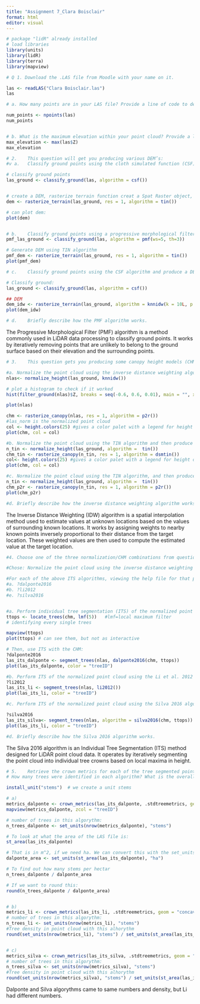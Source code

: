 ---
title: "Assignment 7_Clara Boisclair"
format: html
editor: visual
---

```{r}
# package "lidR" already installed
# load libraries
library(units)
library(lidR)
library(terra)
library(mapview)
```

```{r}
# Q 1. Download the .LAS file from Moodle with your name on it.

las <- readLAS("Clara Boisclair.las")
las

# a. How many points are in your LAS file? Provide a line of code to determine this.

num_points <- npoints(las)
num_points


# b. What is the maximum elevation within your point cloud? Provide a line of code to determine this.
max_elevation <- max(las$Z)
max_elevation
```

```{r}
# 2.	This question will get you producing various DEM’s:
#v a.	Classify ground points using the cloth simulated function (CSF) algorithm and produce a DEM using the triangular irregular network (TIN) algorithm.

# classify ground points
las_ground <- classify_ground(las, algorithm = csf())


# create a DEM, rasterize terrain function creat a Spat Raster object, 2 D
dem <- rasterize_terrain(las_ground, res = 1, algorithm = tin())

# can plot dem:
plot(dem)


# b.	Classify ground points using a progressive morphological filter (PMF) algorithm and produce a DEM using the TIN algorithm.
pmf_las_ground <- classify_ground(las, algorithm = pmf(ws=5, th=3))

# Generate DEM using TIN algorithm
pmf_dem <- rasterize_terrain(las_ground, res = 1, algorithm = tin())
plot(pmf_dem)

# c.	Classify ground points using the CSF algorithm and produce a DEM using the inverse distance weighting algorithm.

# Classify ground:
las_ground <- classify_ground(las, algorithm = csf())

## DEM
dem_idw <- rasterize_terrain(las_ground, algorithm = knnidw(k = 10L, p = 2))
plot(dem_idw)

# d.	Briefly describe how the PMF algorithm works. 
```

The Progressive Morphological Filter (PMF) algorithm is a method commonly used in LiDAR data processing to classify ground points. It works by iteratively removing points that are unlikely to belong to the ground surface based on their elevation and the surrounding points.

```{r}
# 3.	This question gets you producing some canopy height models (CHM’s):

#a.	Normalize the point cloud using the inverse distance weighting algorithm, and then produce a CHM using the point-to-raster algorithm.
nlas<- normalize_height(las_ground, knnidw())

# plot a histogram to check if it worked
hist(filter_ground(nlas)$Z, breaks = seq(-0.6, 0.6, 0.01), main = "", xlab = "Elevation")

plot(nlas)

chm <- rasterize_canopy(nlas, res = 1, algorithm = p2r())
#las_norm is the normalized point cloud
col <- height.colors(25) #gives a color palet with a legend for height of canopy. Blue point or water are blue patches
plot(chm, col = col)

#b.	Normalize the point cloud using the TIN algorithm and then produce a CHM using the TIN algorithm as well (i.e.: the “dsmtin” algorithm).
n_tin <- normalize_height(las_ground, algorithm =  tin())
chm_tin <- rasterize_canopy(n_tin, res = 1, algorithm = dsmtin())
col<- height.colors(25) #gives a color palet with a legend for height of canopy. Blue point or water are blue patches
plot(chm, col = col)

#c.	Normalize the point cloud using the TIN algorithm, and then produce a CHM using the point-to-raster algorithm.
n_tin <- normalize_height(las_ground, algorithm =  tin())
chm_p2r <- rasterize_canopy(n_tin, res = 1, algorithm = p2r())
plot(chm_p2r)

#d.	Briefly describe how the inverse distance weighting algorithm works.
```

The Inverse Distance Weighting (IDW) algorithm is a spatial interpolation method used to estimate values at unknown locations based on the values of surrounding known locations. It works by assigning weights to nearby known points inversely proportional to their distance from the target location. These weighted values are then used to compute the estimated value at the target location.

```{r}
#4.	Choose one of the three normalization/CHM combinations from question three to move forward with. 

#Chose: Normalize the point cloud using the inverse distance weighting algorithm, and then produce a CHM using the point-to-raster algorithm.

#For each of the above ITS algorithms, viewing the help file for that particular algorithm will shed some light on the required parameters needed to make that algorithm work, i.e.: 
#a.	?dalponte2016
#b.	?li2012
#e.	?silva2016


#a.	Perform individual tree segmentation (ITS) of the normalized point cloud using the Dalponte 2016 algorithm.
ttops <- locate_trees(chm, lmf(5))   #lmf=local maximum filter
# identifying every single trees

mapview(ttops) 
plot(ttops) # can see them, but not as interactive

# Then, use ITS with the CHM:
?dalponte2016
las_its_dalponte <- segment_trees(nlas, dalponte2016(chm, ttops))
plot(las_its_dalponte, color = "treeID")

#b.	Perform ITS of the normalized point cloud using the Li et al. 2012 algorithm.
?li2012
las_its_li <- segment_trees(nlas, li2012())
plot(las_its_li, color = "treeID")

#c.	Perform ITS of the normalized point cloud using the Silva 2016 algorithm.

?silva2016
las_its_silva<- segment_trees(nlas, algorithm = silva2016(chm, ttops))
plot(las_its_li, color = "treeID")

#d.	Briefly describe how the Silva 2016 algorithm works.
```

The Silva 2016 algorithm is an Individual Tree Segmentation (ITS) method designed for LiDAR point cloud data. It operates by iteratively segmenting the point cloud into individual tree crowns based on local maxima in height.

```{r}
# 5.	Retrieve the crown metrics for each of the tree segmented point clouds produced in number 4. 
# How many trees were identified in each algorithm? What is the overall tree density in each of the segmented point clouds?

install_unit("stems")  # we create a unit stems

# a)
metrics_dalponte <- crown_metrics(las_its_dalponte, .stdtreemetrics, geom = "concave")
mapview(metrics_dalponte, zcol = "treeID")

# number of trees in this algorythm: 
n_trees_dalponte <- set_units(nrow(metrics_dalponte), "stems")

# To look at what the area of the LAS file is:
st_area(las_its_dalponte)

# That is in m^2, if we need ha. We can convert this with the set_units function:
dalponte_area <- set_units(st_area(las_its_dalponte), "ha")

# To find out how many stems per hectar
n_trees_dalponte / dalponte_area

# If we want to round this:
round(n_trees_dalponte / dalponte_area)


# b)
metrics_li <- crown_metrics(las_its_li, .stdtreemetrics, geom = "concave")
# number of trees in this algorythm: 
n_trees_li <- set_units(nrow(metrics_li), "stems")
#Tree density in point cloud with this alhorythm
round(set_units(nrow(metrics_li), "stems") / set_units(st_area(las_its_li), "ha"))


# c)
metrics_silva <- crown_metrics(las_its_silva, .stdtreemetrics, geom = "concave")
# number of trees in this algorythm: 
n_trees_silva <- set_units(nrow(metrics_silva), "stems")
#Tree density in point cloud with this alhorythm
round(set_units(nrow(metrics_silva), "stems") / set_units(st_area(las_its_silva), "ha"))
```

Dalponte and Silva algorythms came to same numbers and density, but Li had different numbers.
